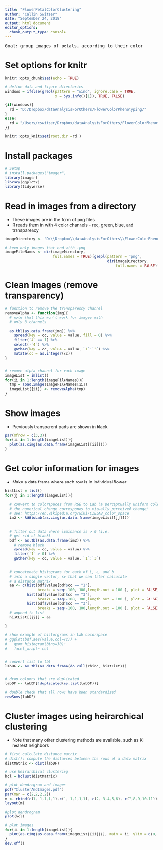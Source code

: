 ```yaml
---
title: "FlowerPetalColorClustering"
author: "Callin Switzer"
date: "September 24, 2018"
output: html_document
editor_options: 
  chunk_output_type: console
---
```

<pre>
Goal: group images of petals, according to their color
</pre>


# Set options for knitr
```r
knitr::opts_chunk$set(echo = TRUE)

# define data and figure directories
windows = ifelse(grepl(pattern = "wind", ignore.case = TRUE, 
                       x = Sys.info()[1]), TRUE, FALSE)
  
{if(windows){
  rd = "D:/Dropbox/dataAnalysisForOthers/FlowerColorPhenotyping/"
}
else{
  rd = "/Users/cswitzer/Dropbox/dataAnalysisForOthers/FlowerColorPhenotyping/"
}}

knitr::opts_knit$set(root.dir =rd )

```

# Install packages
```r
# Setup
# install.packages("imager")
library(imager)
library(ggplot2)
library(tidyverse)
```


# Read in images from a directory
* These images are in the form of png files
* R reads them in with 4 color channels - red, green, blue, and transparency
```r
imageDirectory <- "D:\\Dropbox\\dataAnalysisForOthers\\FlowerColorPhenotyping"

# keep only images that end with .png
imageFileNames <- dir(imageDirectory, 
                      full.names = TRUE)[grepl(pattern = "png", 
                                               dir(imageDirectory, 
                                                   full.names = FALSE))]
```

# Clean images (remove transparency)
```r
# function to remove the transparency channel
removeAlpha <- function(img){
  # note that this won't work for images with
  # only 3 channels
  
  as.tbl(as.data.frame(img)) %>%
    spread(key = cc, value = value, fill = 0) %>%
    filter(`4` == 1) %>%
    select(-`4`) %>%
    gather(key = cc, value = value, `1`:`3`) %>%
    mutate(cc = as.integer(cc)) 
}


# remove alpha channel for each image
imageList = imlist()
for(ii in 1:length(imageFileNames)){
  tmp = load.image(imageFileNames[ii])
  imageList[[ii]] <- removeAlpha(tmp)
}
```

# Show images  
* Previously transparent parts are shown in black
```r
par(mfrow = c(3,3))
for(ii in 1:length(imageList)){
  plot(as.cimg(as.data.frame(imageList[[ii]])))
}
```


# Get color information for images
* Make a data frame where each row is in individual flower
```r
histList = list()
for(jj in 1:length(imageList)){
  
  # convert to colorspaces from RGB to Lab (a perceptually uniform colorspace -
  # the numerical change corresponds to visually perceived change)
  # see: https://en.wikipedia.org/wiki/CIELAB_color_space
  im2 <- RGBtoLab(as.cimg(as.data.frame(imageList[[jj]])))
  
  
  # filter out data where luminance is > 0 (i.e. 
  # get rid of black)
  bdf <- as.tbl(as.data.frame(im2)) %>%
    # remove black
    spread(key = cc, value = value) %>%
    filter(`1` > 0) %>%
    gather(key = cc, value = value, `1`:`3`) 
  
  
  # concatenate histograms for each of L, a, and b
  # into a single vector, so that we can later calculate 
  # a distance matrix
  aa <- c(hist(bdf$value[bdf$cc == "1"], 
               breaks = seq(-100, 100,length.out = 100 ), plot = FALSE)$density, 
          hist(bdf$value[bdf$cc == "3"], 
               breaks = seq(-100, 100,length.out = 100 ), plot = FALSE)$density, 
          hist(bdf$value[bdf$cc == "3"], 
               breaks = seq(-100, 100,length.out = 100 ), plot = FALSE)$density)
  # append to list
  histList[[jj]] = aa
  
}

# show example of historgrams in Lab colorspace
# ggplot(bdf,aes(value,col=cc)) + 
#   geom_histogram(bins=30)+
#   facet_wrap(~ cc)


# convert list to tbl
labDF <- as.tbl(as.data.frame(do.call(rbind, histList)))


# drop columns that are duplicated
labDF <- labDF[!duplicated(as.list(labDF))]

# double check that all rows have been standardized
rowSums(labDF)
```

# Cluster images using heirarchical clustering
* Note that many other clustering methods are available, such as K-nearest neighbors
```r
# first calculate distance matrix
# dist(): compute the distances between the rows of a data matrix
distMatrix <- dist(labDF)

# use heirarchical clustering
hcl = hclust(distMatrix)

# plot dendrogram and images
pdf("ClusterAndImages.pdf")
par(mar = c(2,2,2,2))
m <- rbind(c(1, 1,1,1,1),c(1, 1,1,1,1), c(2, 3,4,5,6), c(7,8,9,10,11))
layout(m)

#plot dendrogram
plot(hcl)

# plot images
for(ii in 1:length(imageList)){
  plot(as.cimg(as.data.frame(imageList[[ii]])), main = ii, ylim = c(0, 500))
}
dev.off()

```
